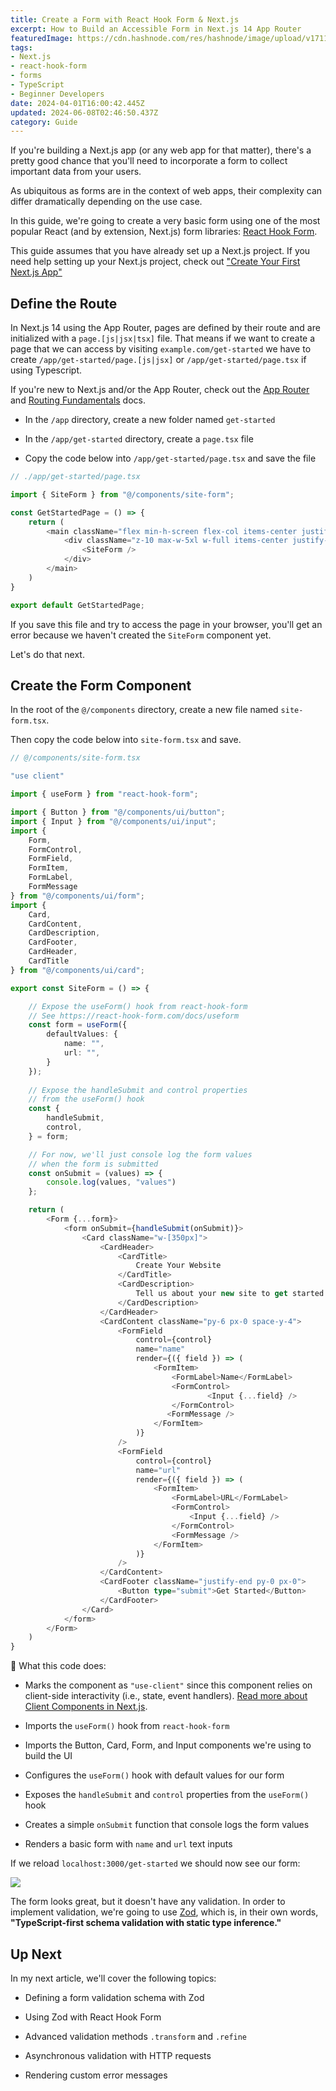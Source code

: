 ```yaml
---
title: Create a Form with React Hook Form & Next.js
excerpt: How to Build an Accessible Form in Next.js 14 App Router
featuredImage: https://cdn.hashnode.com/res/hashnode/image/upload/v1711521760879/3fd79f0a-dcd5-49f1-893b-64db0b7c5995.png
tags:
- Next.js
- react-hook-form
- forms
- TypeScript
- Beginner Developers
date: 2024-04-01T16:00:42.445Z
updated: 2024-06-08T02:46:50.437Z
category: Guide
---
```


If you're building a Next.js app (or any web app for that matter), there's a pretty good chance that you'll need to incorporate a form to collect important data from your users.

As ubiquitous as forms are in the context of web apps, their complexity can differ dramatically depending on the use case.

In this guide, we're going to create a very basic form using one of the most popular React (and by extension, Next.js) form libraries: [React Hook Form](https://react-hook-form.com/).

<div data-node-type="callout">

<div data-node-type="callout-text">This guide assumes that you have already set up a Next.js project. If you need help setting up your Next.js project, check out <a target="_blank" rel="noopener noreferrer nofollow" href="https://hashnode.com/post/clu9zsgon000408l55idlgd0j" >"Create Your First Next.js App"</a></div>
</div>

## Define the Route

In Next.js 14 using the App Router, pages are defined by their route and are initialized with a `page.[js|jsx|tsx]` file. That means if we want to create a page that we can access by visiting `example.com/get-started` we have to create `/app/get-started/page.[js|jsx]` or `/app/get-started/page.tsx` if using Typescript.

If you're new to Next.js and/or the App Router, check out the [App Router](https://nextjs.org/docs/app) and [Routing Fundamentals](https://nextjs.org/docs/app/building-your-application/routing) docs.

* In the `/app` directory, create a new folder named `get-started`
    
* In the `/app/get-started` directory, create a `page.tsx` file
    
* Copy the code below into `/app/get-started/page.tsx` and save the file
    

```typescript
// ./app/get-started/page.tsx

import { SiteForm } from "@/components/site-form";

const GetStartedPage = () => {
    return (
        <main className="flex min-h-screen flex-col items-center justify-between p-24">
            <div className="z-10 max-w-5xl w-full items-center justify-center lg:flex space-y-4">
                <SiteForm />
            </div>
        </main>
    )
}

export default GetStartedPage;
```

If you save this file and try to access the page in your browser, you'll get an error because we haven't created the `SiteForm` component yet.

Let's do that next.

## Create the Form Component

In the root of the `@/components` directory, create a new file named `site-form.tsx`.

Then copy the code below into `site-form.tsx` and save.

```typescript
// @/components/site-form.tsx

"use client"

import { useForm } from "react-hook-form";

import { Button } from "@/components/ui/button";
import { Input } from "@/components/ui/input";
import { 
    Form, 
    FormControl, 
    FormField, 
    FormItem, 
    FormLabel, 
    FormMessage 
} from "@/components/ui/form";
import { 
    Card, 
    CardContent, 
    CardDescription, 
    CardFooter, 
    CardHeader, 
    CardTitle 
} from "@/components/ui/card"; 

export const SiteForm = () => {

    // Expose the useForm() hook from react-hook-form
    // See https://react-hook-form.com/docs/useform
    const form = useForm({
        defaultValues: {
            name: "",
            url: "",
        }    
    });
    
    // Expose the handleSubmit and control properties
    // from the useForm() hook
    const { 
        handleSubmit,
        control,
    } = form;

    // For now, we'll just console log the form values
    // when the form is submitted
    const onSubmit = (values) => {
        console.log(values, "values")
    };

    return (
        <Form {...form}>
            <form onSubmit={handleSubmit(onSubmit)}>
                <Card className="w-[350px]">
                    <CardHeader>
                        <CardTitle>
                            Create Your Website
                        </CardTitle>
                        <CardDescription>
                            Tell us about your new site to get started.
                        </CardDescription>
                    </CardHeader>
                    <CardContent className="py-6 px-0 space-y-4">
                        <FormField 
                            control={control}
                            name="name"
                            render={({ field }) => (
                                <FormItem>
                                    <FormLabel>Name</FormLabel>
                                    <FormControl>
                                            <Input {...field} />
                                    </FormControl>
                                   <FormMessage />
                                </FormItem>
                            )}
                        />
                        <FormField 
                            control={control}
                            name="url"
                            render={({ field }) => (
                                <FormItem>
                                    <FormLabel>URL</FormLabel>
                                    <FormControl>
                                        <Input {...field} />
                                    </FormControl>
                                    <FormMessage />
                                </FormItem>
                            )}
                        />
                    </CardContent>
                    <CardFooter className="justify-end py-0 px-0">
                        <Button type="submit">Get Started</Button>
                    </CardFooter>
                </Card>
            </form>
        </Form>
    )
}
```

🤔 What this code does:

* Marks the component as `"use-client"` since this component relies on client-side interactivity (i.e., state, event handlers). [Read more about Client Components in Next.js](https://nextjs.org/docs/app/building-your-application/rendering/client-components).
    
* Imports the `useForm()` hook from `react-hook-form`
    
* Imports the Button, Card, Form, and Input components we're using to build the UI
    
* Configures the `useForm()` hook with default values for our form
    
* Exposes the `handleSubmit` and `control` properties from the `useForm()` hook
    
* Creates a simple `onSubmit` function that console logs the form values
    
* Renders a basic form with `name` and `url` text inputs
    

If we reload `localhost:3000/get-started` we should now see our form:

![](https://cdn.hashnode.com/res/hashnode/image/upload/v1711433599660/1e122a9d-7845-4a53-8804-07818e29fdec.png)

The form looks great, but it doesn't have any validation. In order to implement validation, we're going to use [Zod](https://zod.dev/), which is, in their own words, **"TypeScript-first schema validation with static type inference."**

## Up Next

In my next article, we'll cover the following topics:

* Defining a form validation schema with Zod
    
* Using Zod with React Hook Form
    
* Advanced validation methods `.transform` and `.refine`
    
* Asynchronous validation with HTTP requests
    
* Rendering custom error messages